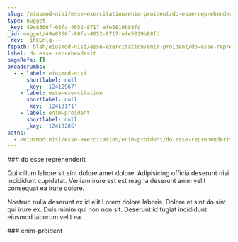 ```yaml
---
slug: /eiusmod-nisi/esse-exercitation/enim-proident/do-esse-reprehenderit
type: nugget
_key: 49e8366f-08fa-4652-8717-efe5819b88fd
_id: nugget/49e8366f-08fa-4652-8717-efe5819b88fd
_rev: _iKCEnlq---
fspath: blah/eiusmod-nisi/esse-exercitation/enim-proident/do-esse-reprehenderit.md
label: do esse reprehenderit
pageRefs: {}
breadcrumbs:
  - - label: eiusmod-nisi
      shortlabel: null
      _key: '12412967'
    - label: esse-exercitation
      shortlabel: null
      _key: '12413171'
    - label: enim-proident
      shortlabel: null
      _key: '12413205'
paths:
  - /eiusmod-nisi/esse-exercitation/enim-proident/do-esse-reprehenderit
---
```


<NuggetArea>
<Nugget slug="/eiusmod-nisi/esse-exercitation/enim-proident/do-esse-reprehenderit" type="nugget" _key="49e8366f-08fa-4652-8717-efe5819b88fd" _id="nugget/49e8366f-08fa-4652-8717-efe5819b88fd" _rev="_iKCEnlq---" fspath="blah/eiusmod-nisi/esse-exercitation/enim-proident/do-esse-reprehenderit.md" label="do esse reprehenderit" paths="/eiusmod-nisi/esse-exercitation/enim-proident/do-esse-reprehenderit">
<NuggetBody>
### do esse reprehenderit

Qui cillum labore sit sint dolore amet dolore. Adipisicing officia deserunt nisi incididunt cupidatat. Veniam irure est est magna deserunt anim velit consequat ea irure dolore.

Nostrud nulla deserunt ex id elit Lorem dolore laboris. Dolore et sint do sint qui irure ex. Duis minim qui non non sit. Deserunt id fugiat incididunt eiusmod laborum velit ea.

</NuggetBody>
<Breadcrumbs>
<Crumbs>
<Crumb _key="12412967" label="eiusmod-nisi" /><Crumb _key="12413171" label="esse-exercitation" /><Crumb _key="12413205" label="enim-proident" />
</Crumbs>
</Breadcrumbs>
</Nugget>

<NuggetsInbound>
</NuggetsInbound>
<NuggetsOutbound>
</NuggetsOutbound>
</NuggetArea>
<PassagesInbound>
<Passage direction="inbound" type="passage" _key="12413205" _id="passage/12413205" _rev="_iKCEnlm--_" label="enim-proident" passage="enim-proident" fspath="blah/eiusmod-nisi/esse-exercitation/enim-proident" paths="/eiusmod-nisi/esse-exercitation/enim-proident" slug="/eiusmod-nisi/esse-exercitation/enim-proident">
<NuggetBody>
### enim-proident

</NuggetBody>
<Breadcrumbs>
<Crumbs>
<Crumb _key="12412967" label="eiusmod-nisi" /><Crumb _key="12413171" label="esse-exercitation" />
</Crumbs>
</Breadcrumbs>
</Passage>

</PassagesInbound>
<PassagesOutbound>
</PassagesOutbound>